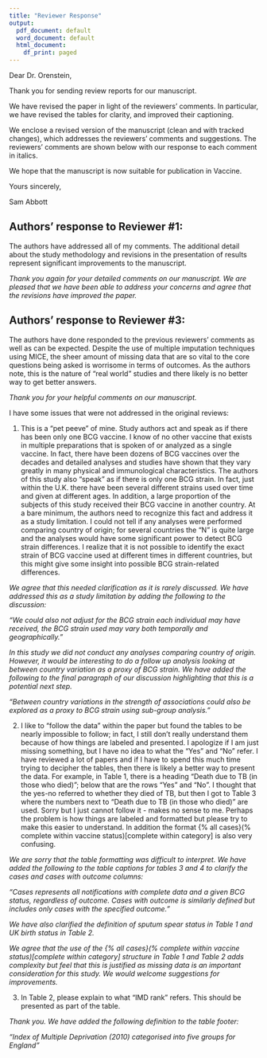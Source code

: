 ```yaml
---
title: "Reviewer Response"
output:
  pdf_document: default
  word_document: default
  html_document:
    df_print: paged
---
```



Dear Dr. Orenstein,

Thank you for sending review reports for our manuscript. 

We have revised the paper in light of the reviewers’ comments. In particular, we have revised the tables for clarity, and improved their captioning.

We enclose a revised version of the manuscript (clean and with tracked changes), which addresses the reviewers' comments and suggestions. The reviewers' comments are shown below with our response to each comment in italics.

We hope that the manuscript is now suitable for publication in Vaccine.  

Yours sincerely,

Sam Abbott

## Authors' response to Reviewer #1:

The authors have addressed all of my comments.  The additional detail about the study methodology and revisions in the presentation of results represent significant improvements to the manuscript.


*Thank you again for your detailed comments on our manuscript. We are pleased that we have been able to address your concerns and agree that the revisions have improved the paper.*

## Authors' response to Reviewer #3:

The authors have done responded to the previous reviewers' comments as well as can be expected. Despite the use of multiple imputation techniques using MICE, the sheer amount of missing data that are so vital to the core questions being asked is worrisome in terms of outcomes. As the authors note, this is the nature of "real world" studies and there likely is no better way to get better answers.

*Thank you for your helpful comments on our manuscript.*

I have some issues that were not addressed in the original reviews:

1. This is a "pet peeve" of mine. Study authors act and speak as if there has been only one BCG vaccine. I know of no other vaccine that exists in multiple preparations that is spoken of or analyzed as a single vaccine. In fact, there have been dozens of BCG vaccines over the decades and detailed analyses and studies have shown that they vary greatly in many physical and immunological characteristics. The authors of this study also "speak" as if there is only one BCG strain. In fact, just within the U.K. there have been several different strains used over time and given at different ages. In addition, a large proportion of the subjects of this study received their BCG vaccine in another country. At a bare minimum, the authors need to recognize this fact and address it as a study limitation. I could not tell if any analyses were performed comparing country of origin; for several countries the "N" is quite large and the analyses would have some significant power to detect BCG strain differences. I realize that it is not possible to identify the exact strain of BCG vaccine used at different times in different countries, but this might give some insight into possible BCG strain-related differences.

*We agree that this needed clarification as it is rarely discussed. We have addressed this as a study limitation by adding the following to the discussion:*


*"We could also not adjust for the BCG strain each individual may have received, the BCG strain used may vary both temporally and geographically."*

*In this study we did not conduct any analyses comparing country of origin. However, it would be interesting to do a follow up analysis looking at between country variation as a proxy of BCG strain. We have added the following to the final paragraph of our discussion highlighting that this is a potential next step.*

*"Between country variations in the strength of associations could also be explored as a proxy to BCG strain using sub-group analysis."*

2. I like to "follow the data" within the paper but found the tables to be nearly impossible to follow; in fact, I still don't really understand them because of how things are labeled and presented. I apologize if I am just missing something, but I have no idea to what the "Yes" and "No" refer. I have reviewed a lot of papers and if I have to spend this much time trying to decipher the tables, then there is likely a better way to present the data. For example, in Table 1, there is a heading "Death due to TB (in those who died)"; below that are the rows "Yes" and "No". I thought that the yes-no referred to whether they died of TB, but then I got to Table 3 where the numbers next to "Death due to TB (in those who died)" are used. Sorry but I just cannot follow it - makes no sense to me. Perhaps the problem is how things are labeled and formatted but please try to make this easier to understand. In addition the format {% all cases}(% complete within vaccine status)[complete within category] is also very confusing.

*We are sorry that the table formatting was difficult to interpret. We have added the following to the table captions for tables 3 and 4 to clarify the cases and cases with outcome columns:*

*"Cases represents all notifications with complete data and a given BCG status, regardless of outcome. Cases with outcome is similarly defined but includes only cases with the specified outcome."*

*We have also clarified the definition of sputum spear status in Table 1 and UK birth status in Table 2.*

*We agree that the use of the {% all cases}(% complete within vaccine status)[complete within category] structure in Table 1 and Table 2 adds complexity but feel that this is justified as missing data is an important consideration for this study. We would welcome suggestions for improvements.*

3. In Table 2, please explain to what "IMD rank" refers. This should be presented as part of the table.

*Thank you. We have added the following definition to the table footer:*

*"Index of Multiple Deprivation (2010) categorised into five groups for England"*